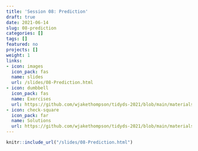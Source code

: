 ```yaml
---
title: 'Session 08: Prediction'
draft: true
date: 2021-06-14
slug: 08-prediction
categories: []
tags: []
featured: no
projects: []
weight: 1
links:
- icon: images
  icon_pack: fas
  name: slides
  url: /slides/08-Prediction.html
- icon: dumbbell
  icon_pack: fas
  name: Exercises
  url: https://github.com/wjakethompson/tidyds-2021/blob/main/materials/exercises/08-prediction.Rmd
- icon: check-square
  icon_pack: far
  name: Solutions
  url: https://github.com/wjakethompson/tidyds-2021/blob/main/materials/solutions/08-prediction-solutions.Rmd
---
```


```r
knitr::include_url("/slides/08-Prediction.html")
```
